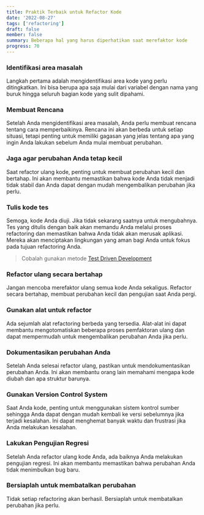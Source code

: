 ```yaml
---
title: Praktik Terbaik untuk Refactor Kode
date: '2022-08-27'
tags: ['refactoring']
draft: false
member: false
summary: Beberapa hal yang harus diperhatikan saat merefaktor kode
progress: 70
---
```


<TOCInline toc={props.toc} />

### Identifikasi area masalah

Langkah pertama adalah mengidentifikasi area kode yang perlu ditingkatkan. Ini bisa berupa apa saja mulai dari variabel dengan nama yang buruk hingga seluruh bagian kode yang sulit dipahami.

### Membuat Rencana

Setelah Anda mengidentifikasi area masalah, Anda perlu membuat rencana tentang cara memperbaikinya. Rencana ini akan berbeda untuk setiap situasi, tetapi penting untuk memiliki gagasan yang jelas tentang apa yang ingin Anda lakukan sebelum Anda mulai membuat perubahan.

### Jaga agar perubahan Anda tetap kecil

Saat refactor ulang kode, penting untuk membuat perubahan kecil dan bertahap. Ini akan membantu memastikan bahwa kode Anda tidak menjadi tidak stabil dan Anda dapat dengan mudah mengembalikan perubahan jika perlu.

### Tulis kode tes

Semoga, kode Anda diuji. Jika tidak sekarang saatnya untuk mengubahnya. Tes yang ditulis dengan baik akan memandu Anda melalui proses refactoring dan memastikan bahwa Anda tidak akan merusak aplikasi. Mereka akan menciptakan lingkungan yang aman bagi Anda untuk fokus pada tujuan refactoring Anda.

> Cobalah gunakan metode [Test Driven Development](https://id.wikipedia.org/wiki/Test-driven_development)

### Refactor ulang secara bertahap

Jangan mencoba merefaktor ulang semua kode Anda sekaligus. Refactor secara bertahap, membuat perubahan kecil dan pengujian saat Anda pergi.

### Gunakan alat untuk refactor

Ada sejumlah alat refactoring berbeda yang tersedia. Alat-alat ini dapat membantu mengotomatiskan beberapa proses pemfaktoran ulang dan dapat mempermudah untuk mengembalikan perubahan Anda jika perlu.

### Dokumentasikan perubahan Anda

Setelah Anda selesai refactor ulang, pastikan untuk mendokumentasikan perubahan Anda. Ini akan membantu orang lain memahami mengapa kode diubah dan apa struktur barunya.

### Gunakan Version Control System

Saat Anda kode, penting untuk menggunakan sistem kontrol sumber sehingga Anda dapat dengan mudah kembali ke versi sebelumnya jika terjadi kesalahan. Ini dapat menghemat banyak waktu dan frustrasi jika Anda melakukan kesalahan.

### Lakukan Pengujian Regresi

Setelah Anda refactor ulang kode Anda, ada baiknya Anda melakukan pengujian regresi. Ini akan membantu memastikan bahwa perubahan Anda tidak menimbulkan bug baru.

### Bersiaplah untuk membatalkan perubahan

Tidak setiap refactoring akan berhasil. Bersiaplah untuk membatalkan perubahan jika perlu.
